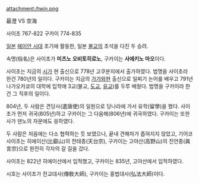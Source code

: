 attachment:/twin.png

最澄 VS 空海

사이초 767-822
구카이 774-835

[[일본]] [[헤이안 시대]] 초기에 활동한, 일본 [[불교]]의 초석을 다진 두 승려.

속명(俗名)은 사이초가 '''미츠노 오비토히로노''', 구카이는 '''사에키노 마오'''이다.

사이초는 지금의 [[시가]] 현 출신으로 778년 고쿠분지에서 출가하였다. 법명을 사이초라 한건 780년의 일이다.
구카이는 지금의 [[가가와]]현 출신으로 일찌기 논어를 배우고 791년 나가오카쿄의 대학에 입학애 3교(불교, [[도교]], [[유교]])를 두루 배웠다. 법명을 구카이라 한건 그 직후의 일이다.

804년, 두 사람은 견당사(遣唐使)의 일원으로 당나라에 가서 유학(留學)을 했다. 사이초가 먼저 귀국(805년)하고 구카이는 그 다음해(806년)에 귀국하였다. 구카이는 또한 사가 덴노의 자문에도 응하였다.

두 사람은 처음에는 다소 협력하는 듯 보였으나, 끝내 견해차가 좁혀지지 않았고, 기어코 사이초는 히에이산(比叡山)의 천태종(天台宗), 구카이는 고야산(高野山)의 진언종(眞言宗)으로 완전히 각자의 갈 길을 갔다.

사이초는 822년 히에이산에서 입적했고, 구카이는 835년, 고야산에서 입적하였다.

시호는 사이초가 전교대사(傳敎大師), 구카이는 홍법대사(弘法大師)이다.
